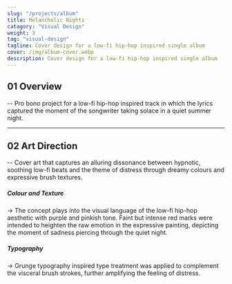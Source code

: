 ```yaml
---
slug: "/projects/album"
title: Melancholic Nights
catagory: "Visual Design"
weight: 3
tag: "visual-design"
tagline: Cover design for a low-fi hip-hop inspired single album
cover: /img/album-cover.webp
description: Cover design for a low-fi hip-hop inspired single album
---
```


## 01 Overview

-- Pro bono project for a low-fi hip-hop inspired track in which the lyrics captured the moment of the songwriter taking solace in a quiet summer night.

<ProjectInfo>
  <ProjectInfoItem fieldName="My Role" value="Visual Design" />
  <ProjectInfoItem fieldName="Project Scope" value="Pro Bono Project" />
  <ProjectInfoItem fieldName="Tools" value="Photoshop" />
  <ProjectInfoItem fieldName="Team" value="Alvin Leung" />
</ProjectInfo>

---

## 02 Art Direction

-- Cover art that captures an alluring dissonance between hypnotic, soothing low-fi beats and the theme of distress through dreamy colours and expressive brush textures.

<FullImage src="/img/album/texture.webp" alt="Application - apple music" />

##### Colour and Texture

-> The concept plays into the visual language of the low-fi hip-hop aesthetic with purple and pinkish tone. Faint but intense red marks were intended to heighten the raw emotion in the expressive painting, depicting the moment of sadness piercing through the quiet night.

<FullImage src="/img/album/typography.webp" alt="Application - apple music" />

##### Typography

-> Grunge typography inspired type treatment was applied to complement the visceral brush strokes, further amplifying the feeling of distress.

<FullImage
  src="/img/album/apple-music.webp"
  alt="Application - apple music"
  caption="Album art application on apple music"
/>
